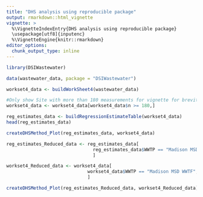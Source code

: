 ```yaml
---
title: "DHS analysis using reproducible package"
output: rmarkdown::html_vignette
vignette: >
  %\VignetteIndexEntry{DHS analysis using reproducible package}
  \usepackage[utf8]{inputenc}
  %\VignetteEngine{knitr::rmarkdown}
editor_options: 
  chunk_output_type: inline
---
```


```r
library(DSIWastewater)
```


```r
data(wastewater_data, package = "DSIWastewater")

workset4_data <- buildWorkSheet4(wastewater_data)

#Only show Site with more than 180 measurements for vignette for brevity
workset4_data <- workset4_data[workset4_data$n >= 180,]
```


```r
reg_estimates_data <- buildRegressionEstimateTable(workset4_data)
head(reg_estimates_data)
```


```r
createDHSMethod_Plot(reg_estimates_data, workset4_data)
```

```r
reg_estimates_Reduced_data <- reg_estimates_data[
                                reg_estimates_data$WWTP == "Madison MSD WWTF",
                                ]

workset4_Reduced_data <- workset4_data[
                              workset4_data$WWTP == "Madison MSD WWTF",
                              ]

createDHSMethod_Plot(reg_estimates_Reduced_data, workset4_Reduced_data)
```
